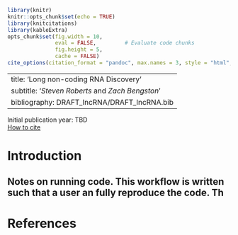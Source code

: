 ```r
library(knitr)
knitr::opts_chunk$set(echo = TRUE)
library(knitcitations)
library(kableExtra)
opts_chunk$set(fig.width = 10,
               eval = FALSE,         # Evaluate code chunks
               fig.height = 5,
               cache = FALSE)
cite_options(citation_format = "pandoc", max.names = 3, style = "html", hyperlink = "to.html")
```

---
title: 'Long non-coding RNA Discovery'
subtitle: '*Steven Roberts* and  *Zach Bengston*'
bibliography: DRAFT_lncRNA/DRAFT_lncRNA.bib
---

Initial publication year: TBD <br> [How to cite](https://marineomics.github.io/#How_to_Cite)

# Introduction



## Notes on running code. This workflow is written such that a user an fully reproduce the code. Th


# References {#refs}
